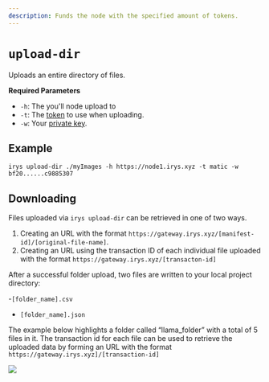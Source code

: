 ```yaml
---
description: Funds the node with the specified amount of tokens.
---
```



# `upload-dir`

Uploads an entire directory of files.

**Required Parameters**

<div className="-mt-6" />

-   `-h`: The you'll node upload to
-   `-t`: The [token](/overview/supported-tokens) to use when uploading.
-   `-w`: Your [private key](/developer-docs/cli#using-private-keys).

## Example

```console
irys upload-dir ./myImages -h https://node1.irys.xyz -t matic -w bf20......c9885307
```

## Downloading

Files uploaded via `irys upload-dir` can be retrieved in one of two ways.

1. Creating an URL with the format `https://gateway.irys.xyz/[manifest-id]/[original-file-name]`.
2. Creating an URL using the transaction ID of each individual file uploaded with the format `https://gateway.irys.xyz/[transacton-id]`

After a successful folder upload, two files are written to your local project directory:

-`[folder_name].csv`

-   `[folder_name].json`

The example below highlights a folder called “llama_folder” with a total of 5 files in it. The transaction id for each file can be used to retrieve the uploaded data by forming an URL with the format `https://gateway.irys.xyz]/[transaction-id]`

<img
	className="border border-[#FEF4EE] rounded-xl mt-5 md:w-5/6 w-full"
	src="/img/code-assets/llama-folder-manifest.png"
/>
